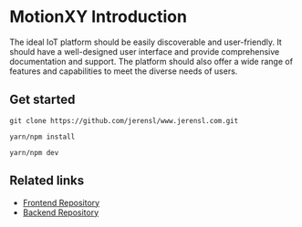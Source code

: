 
<Meta title="Docs Overview/Intro" />

# MotionXY Introduction

The ideal IoT platform should be easily discoverable and user-friendly. It should have a well-designed user interface and provide comprehensive documentation and support. The platform should also offer a wide range of features and capabilities to meet the diverse needs of users.

## Get started

`git clone https://github.com/jerensl/www.jerensl.com.git`

`yarn/npm install`

`yarn/npm dev`

## Related links

-   [Frontend Repository](https://github.com/jerensl/www.jerensl.com)
-   [Backend Repository](https://github.com/jerensl/api.jerensl.com)
